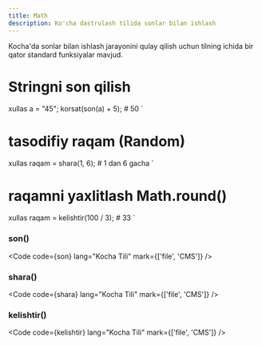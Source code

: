 ```yaml
---
title: Math
description: Ko'cha dastrulash tilida sonlar bilan ishlash
---
```


Kocha'da sonlar bilan ishlash jarayonini qulay qilish uchun tilning ichida bir
qator standard funksiyalar mavjud.

# Stringni son qilish
xullas a = "45";
korsat(son(a) + 5); # 50
`

# tasodifiy raqam (Random)
xullas raqam = shara(1, 6); # 1 dan 6 gacha
`

# raqamni yaxlitlash Math.round()
xullas raqam = kelishtir(100 / 3); # 33
`

### son()
<Code code={son} lang="Kocha Tili" mark={['file', 'CMS']} />

### shara()
<Code code={shara} lang="Kocha Tili" mark={['file', 'CMS']} />

### kelishtir()
<Code code={kelishtir} lang="Kocha Tili" mark={['file', 'CMS']} />